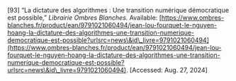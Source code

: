 \[93\]	“La dictature des algorithmes : Une transition numérique démocratique est possible,” *Librairie Ombres Blanches*. Available: [https://www.ombres-blanches.fr/product/ean/9791021060494/jean-lou-fourquet-le-nguyen-hoang-la-dictature-des-algorithmes-une-transition-numerique-democratique-est-possible?urlsrc=news\&id\_livre=9791021060494](https://www.ombres-blanches.fr/product/ean/9791021060494/jean-lou-fourquet-le-nguyen-hoang-la-dictature-des-algorithmes-une-transition-numerique-democratique-est-possible?urlsrc=news\&id\_livre=9791021060494). \[Accessed: Aug. 27, 2024\]